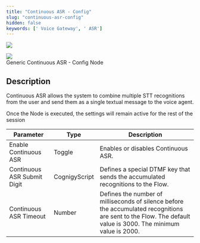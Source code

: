 ```yaml
---
title: "Continuous ASR - Config"
slug: "continuous-asr-config"
hidden: false
keywords: [' Voice Gateway', ' ASR']
---
```



<a href="/release-notes/4.90"><img noZoom src="https://img.shields.io/badge/Updated in-v4.90-blue.svg" /></a>


<Frame>
  <img class="image-center" src="/_assets/ai/develop/node-reference/generic-voice/continuous-asr-config.png" style={{ width: 'auto' }} />
  <figcaption>Generic Continuous ASR - Config Node</figcaption>
</Frame>

## Description

<AiNodeReferenceVoiceAcAndGenericNodeDeprecation/>

Continuous ASR allows the system to combine multiple STT recognitions from the user and send them as a single textual message to the voice agent.

Once the Node is executed, the settings will remain active for the rest of the session

| Parameter                   | Type          | Description                                                                                                                                                   |
|-----------------------------|---------------|---------------------------------------------------------------------------------------------------------------------------------------------------------------|
| Enable Continuous ASR       | Toggle        | Enables or disables Continuous ASR.                                                                                                                           |
| Continuous ASR Submit Digit | CognigyScript | Defines a special DTMF key that sends the accumulated recognitions to the Flow.                                                                               |
| Continuous ASR Timeout      | Number        | Defines the number of milliseconds of silence before the accumulated recognitions are sent to the Flow. The default value is 3000. The minimum value is 2000. |